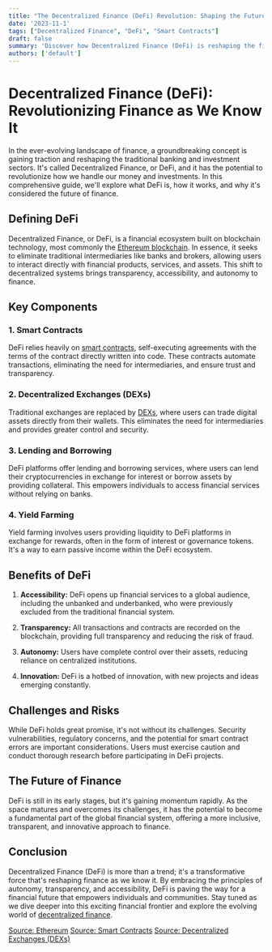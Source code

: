 ```yaml
---
title: "The Decentralized Finance (DeFi) Revolution: Shaping the Future of Finance"
date: '2023-11-1'
tags: ["Decentralized Finance", "DeFi", "Smart Contracts"]
draft: false
summary: 'Discover how Decentralized Finance (DeFi) is reshaping the financial industry with transparency, accessibility, and autonomy, as we explore its key components, benefits, challenges, and potential impact on the future of finance.'
authors: ['default']
---
```


# Decentralized Finance (DeFi): Revolutionizing Finance as We Know It

In the ever-evolving landscape of finance, a groundbreaking concept is gaining traction and reshaping the traditional banking and investment sectors. It's called Decentralized Finance, or DeFi, and it has the potential to revolutionize how we handle our money and investments. In this comprehensive guide, we'll explore what DeFi is, how it works, and why it's considered the future of finance.

## Defining DeFi

Decentralized Finance, or DeFi, is a financial ecosystem built on blockchain technology, most commonly the [Ethereum blockchain](ethereum-link). In essence, it seeks to eliminate traditional intermediaries like banks and brokers, allowing users to interact directly with financial products, services, and assets. This shift to decentralized systems brings transparency, accessibility, and autonomy to finance.

## Key Components

### 1. Smart Contracts

DeFi relies heavily on [smart contracts](smart-contracts-link), self-executing agreements with the terms of the contract directly written into code. These contracts automate transactions, eliminating the need for intermediaries, and ensure trust and transparency.

### 2. Decentralized Exchanges (DEXs)

Traditional exchanges are replaced by [DEXs](dexs-link), where users can trade digital assets directly from their wallets. This eliminates the need for intermediaries and provides greater control and security.

### 3. Lending and Borrowing

DeFi platforms offer lending and borrowing services, where users can lend their cryptocurrencies in exchange for interest or borrow assets by providing collateral. This empowers individuals to access financial services without relying on banks.

### 4. Yield Farming

Yield farming involves users providing liquidity to DeFi platforms in exchange for rewards, often in the form of interest or governance tokens. It's a way to earn passive income within the DeFi ecosystem.

## Benefits of DeFi

1. **Accessibility:** DeFi opens up financial services to a global audience, including the unbanked and underbanked, who were previously excluded from the traditional financial system.

2. **Transparency:** All transactions and contracts are recorded on the blockchain, providing full transparency and reducing the risk of fraud.

3. **Autonomy:** Users have complete control over their assets, reducing reliance on centralized institutions.

4. **Innovation:** DeFi is a hotbed of innovation, with new projects and ideas emerging constantly.

## Challenges and Risks

While DeFi holds great promise, it's not without its challenges. Security vulnerabilities, regulatory concerns, and the potential for smart contract errors are important considerations. Users must exercise caution and conduct thorough research before participating in DeFi projects.

## The Future of Finance

DeFi is still in its early stages, but it's gaining momentum rapidly. As the space matures and overcomes its challenges, it has the potential to become a fundamental part of the global financial system, offering a more inclusive, transparent, and innovative approach to finance.

## Conclusion

Decentralized Finance (DeFi) is more than a trend; it's a transformative force that's reshaping finance as we know it. By embracing the principles of autonomy, transparency, and accessibility, DeFi is paving the way for a financial future that empowers individuals and communities. Stay tuned as we dive deeper into this exciting financial frontier and explore the evolving world of [decentralized finance](defi-link).

[Source: Ethereum](ethereum-link)
[Source: Smart Contracts](smart-contracts-link)
[Source: Decentralized Exchanges (DEXs)](dexs-link)
